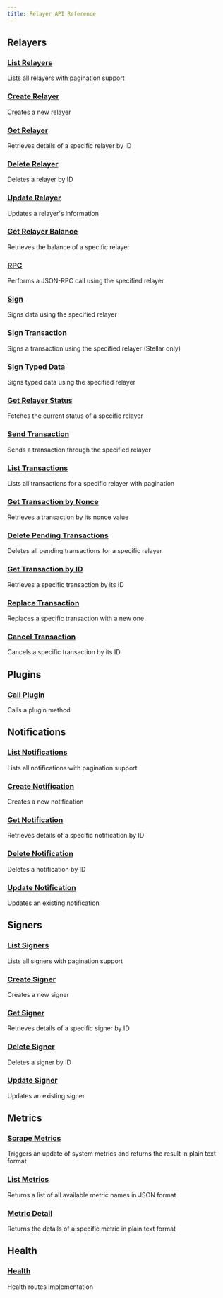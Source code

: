 ```yaml
---
title: Relayer API Reference
---
```


## Relayers

### [List Relayers](./api/listRelayers)
Lists all relayers with pagination support

### [Create Relayer](./api/createRelayer)
Creates a new relayer

### [Get Relayer](./api/getRelayer)
Retrieves details of a specific relayer by ID

### [Delete Relayer](./api/deleteRelayer)
Deletes a relayer by ID

### [Update Relayer](./api/updateRelayer)
Updates a relayer's information

### [Get Relayer Balance](./api/getRelayerBalance)
Retrieves the balance of a specific relayer

### [RPC](./api/rpc)
Performs a JSON-RPC call using the specified relayer

### [Sign](./api/sign)
Signs data using the specified relayer

### [Sign Transaction](./api/signTransaction)
Signs a transaction using the specified relayer (Stellar only)

### [Sign Typed Data](./api/signTypedData)
Signs typed data using the specified relayer

### [Get Relayer Status](./api/getRelayerStatus)
Fetches the current status of a specific relayer

### [Send Transaction](./api/sendTransaction)
Sends a transaction through the specified relayer

### [List Transactions](./api/listTransactions)
Lists all transactions for a specific relayer with pagination

### [Get Transaction by Nonce](./api/getTransactionByNonce)
Retrieves a transaction by its nonce value

### [Delete Pending Transactions](./api/deletePendingTransactions)
Deletes all pending transactions for a specific relayer

### [Get Transaction by ID](./api/getTransactionById)
Retrieves a specific transaction by its ID

### [Replace Transaction](./api/replaceTransaction)
Replaces a specific transaction with a new one

### [Cancel Transaction](./api/cancelTransaction)
Cancels a specific transaction by its ID

## Plugins

### [Call Plugin](./api/callPlugin)
Calls a plugin method

## Notifications

### [List Notifications](./api/listNotifications)
Lists all notifications with pagination support

### [Create Notification](./api/createNotification)
Creates a new notification

### [Get Notification](./api/getNotification)
Retrieves details of a specific notification by ID

### [Delete Notification](./api/deleteNotification)
Deletes a notification by ID

### [Update Notification](./api/updateNotification)
Updates an existing notification

## Signers

### [List Signers](./api/listSigners)
Lists all signers with pagination support

### [Create Signer](./api/createSigner)
Creates a new signer

### [Get Signer](./api/getSigner)
Retrieves details of a specific signer by ID

### [Delete Signer](./api/deleteSigner)
Deletes a signer by ID

### [Update Signer](./api/updateSigner)
Updates an existing signer

## Metrics

### [Scrape Metrics](./api/scrape_metrics)
Triggers an update of system metrics and returns the result in plain text format

### [List Metrics](./api/list_metrics)
Returns a list of all available metric names in JSON format

### [Metric Detail](./api/metric_detail)
Returns the details of a specific metric in plain text format

## Health

### [Health](./api/health)
Health routes implementation
